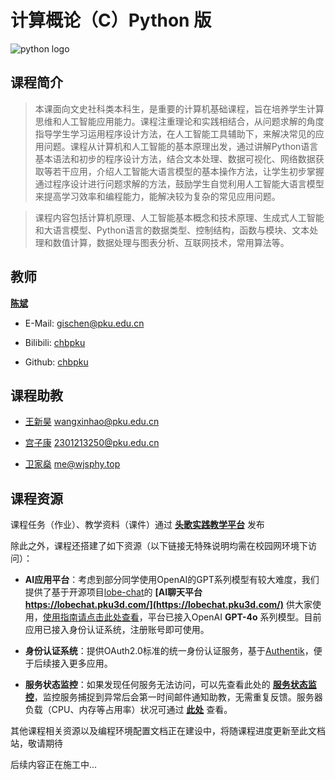# 计算概论（C）Python 版

<img src="https://pngteam.com/images/python-logo-png-1024x1024_7d6af8d1_transparent_2023e8.png.png" alt="python logo" className="mt-10" width={200} height={200} />

## 课程简介

> 本课面向文史社科类本科生，是重要的计算机基础课程，旨在培养学生计算思维和人工智能应用能力。课程注重理论和实践相结合，从问题求解的角度指导学生学习运用程序设计方法，在人工智能工具辅助下，来解决常见的应用问题。课程从计算机和人工智能的基本原理出发，通过讲解Python语言基本语法和初步的程序设计方法，结合文本处理、数据可视化、网络数据获取等若干应用，介绍人工智能大语言模型的基本操作方法，让学生初步掌握通过程序设计进行问题求解的方法，鼓励学生自觉利用人工智能大语言模型来提高学习效率和编程能力，能解决较为复杂的常见应用问题。

> 课程内容包括计算机原理、人工智能基本概念和技术原理、生成式人工智能和大语言模型、Python语言的数据类型、控制结构，函数与模块、文本处理和数值计算，数据处理与图表分析、互联网技术，常用算法等。

## 教师

  **[陈斌]()**

- E-Mail: [gischen@pku.edu.cn](mailto:gischen@pku.edu.cn)

- Bilibili: [chbpku](https://space.bilibili.com/275008758)

- Github: [chbpku](https://github.com/chbpku)

## 课程助教

- [王新昊](https://github.com/royalneverwin) [wangxinhao@pku.edu.cn](mailto:wangxinhao@pku.edu.cn)

- [宫子康]() [2301213250@pku.edu.cn](mailto:2301213250@pku.edu.cn)

- [卫家燊](https://github.com/wjsoj) [me@wjsphy.top](mailto:me@wjsphy.top)

## 课程资源

课程任务（作业）、教学资料（课件）通过 **[头歌实践教学平台](https://www.educoder.net/classrooms/rh3af97u)** 发布

除此之外，课程还搭建了如下资源（以下链接无特殊说明均需在校园网环境下访问）：

- **AI应用平台**：考虑到部分同学使用OpenAI的GPT系列模型有较大难度，我们提供了基于开源项目[lobe-chat](https://github.com/lobehub/lobe-chat)的 **[AI聊天平台 https://lobechat.pku3d.com/](https://lobechat.pku3d.com/)** 供大家使用，[使用指南请点击此处查看](/about/ai)，平台已接入OpenAI **GPT-4o** 系列模型。目前应用已接入身份认证系统，注册账号即可使用。

- **身份认证系统**：提供OAuth2.0标准的统一身份认证服务，基于[Authentik](https://goauthentik.io/)，便于后续接入更多应用。

- **服务状态监控**：如果发现任何服务无法访问，可以先查看此处的 **[服务状态监控](http://10.129.81.88:3001/status/course)**，监控服务捕捉到异常后会第一时间邮件通知助教，无需重复反馈。服务器负载（CPU、内存等占用率）状况可通过 **[此处](http://10.129.81.88:5210/)** 查看。

其他课程相关资源以及编程环境配置文档正在建设中，将随课程进度更新至此文档站，敬请期待


<Callout>
  后续内容正在施工中...
</Callout>  